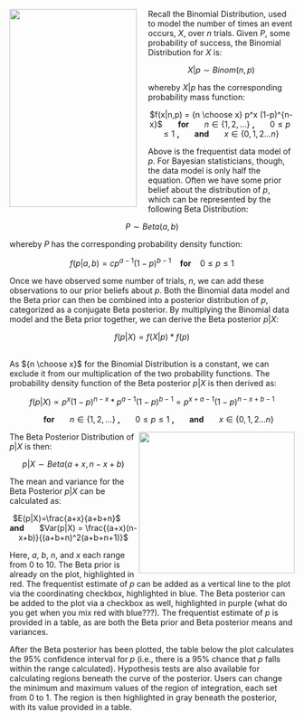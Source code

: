 <img src="http://i.stack.imgur.com/hN4lW.png" width="225" height="350" align="left" style="margin-right: 20px;">

Recall the Binomial Distribution, used to model the number of times an event occurs, $X$, over $n$ trials. Given $P$, some probability of success, the Binomial Distribution for $X$ is:

<center> $X|p \sim Binom(n,p)$</center>

whereby $X|p$ has the corresponding probability mass function:

<center>$f(x|n,p) = {n \choose x} p^x (1-p)^{n-x}$ &nbsp;&nbsp;&nbsp;&nbsp;&nbsp; <b> for </b> &nbsp;&nbsp;&nbsp;&nbsp;&nbsp; $n \in \{1,2,...\}$ <b>, </b> &nbsp;&nbsp;&nbsp;&nbsp;&nbsp; $0 \leq p \leq 1$ <b>, </b> &nbsp;&nbsp;&nbsp;&nbsp;&nbsp; <b> and </b> &nbsp;&nbsp;&nbsp;&nbsp;&nbsp; $x \in \{0,1,2...n\}$ </center>

Above is the frequentist data model of $p$. For Bayesian statisticians, though, the data model is only half the equation. Often we have some prior belief about the distribution of $p$, which can be represented by the following Beta Distribution:

<center> $P \sim Beta(a,b)$ </center>

whereby $P$ has the corresponding probability density function:

<center>$f(p|a,b)= cp^{a-1}(1-p)^{b-1}$ &nbsp;&nbsp; <b>for</b> &nbsp;&nbsp; $0 \leq p \leq 1$</center>

Once we have observed some number of trials, $n$, we can add these observations to our prior beliefs about $p$. Both the Binomial data model and the Beta prior can then be combined into a posterior distribution of $p$, categorized as a conjugate Beta posterior. By multiplying the Binomial data model and the Beta prior together, we can derive the Beta posterior $p|X$:

<center> $f(p|X) = f(X|p)*f(p)$</center>

<br>
As ${n \choose x}$ for the Binomial Distribution is a constant, we can exclude it from our multiplication of the two probability functions. The probability density function of the Beta posterior $p|X$ is then derived as:

<center>$f(p|X) \propto p^x (1-p)^{n-x} * p^{a-1}(1-p)^{b-1} = p^{x+a-1}(1-p)^{n-x+b-1}$

&nbsp;&nbsp;&nbsp;&nbsp;&nbsp; <b> for </b> &nbsp;&nbsp;&nbsp;&nbsp;&nbsp; $n \in \{1,2,...\}$ <b>, </b> &nbsp;&nbsp;&nbsp;&nbsp;&nbsp; $0 \leq p \leq 1$ <b>, </b> &nbsp;&nbsp;&nbsp;&nbsp;&nbsp; <b> and </b> &nbsp;&nbsp;&nbsp;&nbsp;&nbsp; $x \in \{0,1,2...n\}$</center>

<img src="http://i1.cpcache.com/product_zoom/683200970/feeling_marginally_significant_mug.jpg?height=460&width=460&padToSquare=true" width="275" height="250" align="right">

The Beta Posterior Distribution of $p|X$ is then:

<center>$p|X \sim Beta(a+x, n-x+b)$</center>

The mean and variance for the Beta Posterior $p|X$ can be calculated as:

<center>$E(p|X)=\frac{a+x}{a+b+n}$ &nbsp;&nbsp;&nbsp;&nbsp;&nbsp; <b> and </b> &nbsp;&nbsp;&nbsp;&nbsp;&nbsp; $Var(p|X) = \frac{(a+x)(n-x+b)}{(a+b+n)^2(a+b+n+1)}$
</center>

Here, $a$, $b$, $n$, and $x$ each range from 0 to 10. The Beta prior is already on the plot, highlighted in red. The frequentist estimate of $p$ can be added as a vertical line to the plot via the coordinating checkbox, highlighted in blue. The Beta posterior can be added to the plot via a checkbox as well, highlighted in purple (what do you get when you mix red with blue???). The frequentist estimate of $p$ is provided in a table, as are both the Beta prior and Beta posterior means and variances. 

After the Beta posterior has been plotted, the table below the plot calculates the 95% confidence interval for $p$ (i.e., there is a 95% chance that $p$ falls within the range calculated). Hypothesis tests are also available for calculating regions beneath the curve of the posterior. Users can change the minimum and maximum values of the region of integration, each set from 0 to 1. The region is then highlighted in gray beneath the posterior, with its value provided in a table.